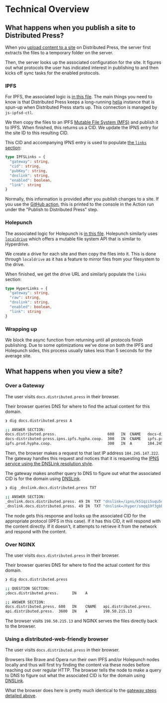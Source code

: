 # Technical Overview
## What happens when you publish a site to Distributed Press?
When you [upload content to a site](./api-reference/site#uploading-content-to-a-site) on Distributed Press, the server first 
extracts the files to a temporary folder on the server.

Then, the server looks up the associated configuration for the site. It figures out what 
protocols the user has indicated interest in publishing to and then kicks off sync tasks
for the enabled protocols.

### IPFS
For IPFS, the associated logic is [in this file](https://github.com/hyphacoop/api.distributed.press/blob/main/protocols/ipfs.ts).
The main things you need to know is that Distributed Press keeps a long-running [helia](https://helia.io/)
instance that is spun-up when Distributed Press starts up. This connection is managed by `js-ipfsd-ctl`.

We then copy the files to an IPFS [Mutable File System (MFS)](https://docs.ipfs.tech/concepts/file-systems/) and 
publish it to IPFS. When finished, this returns us a CID. We update the IPNS entry for the site ID to this resulting CID.

This CID and accompanying IPNS entry is used to populate [the `links` section](https://docs.distributed.press/api-reference/site#getting-the-information-of-site):

```typescript
type IPFSLinks = {
  "gateway": string,
  "cid": string,
  "pubKey": string,
  "dnslink": string,
  "enabled": boolean,
  "link": string 
}
```

Normally, this information is provided after you publish changes to a site. If you use the [GitHub action](./deployment/github-actions.mdx),
this is printed to the console in the Action run under the "Publish to Distributed Press" step.

### Holepunch
The associated logic for Holepunch is [in this file](https://github.com/hyphacoop/api.distributed.press/blob/main/protocols/hyper.ts).
Holepunch similarly uses [`localdrive`](https://www.npmjs.com/package/localdrive) which offers a mutable file system API that is similar to Hyperdrive.

We create a drive for each site and then copy the files into it. This is done through `localdrive` as it has a feature to
mirror files from your filesystem to the drive.

When finished, we get the drive URL and similarly populate the `links` section:

```typescript
type HyperLinks = {
  "gateway": string,
  "raw": string,
  "dnslink": string,
  "enabled": boolean,
  "link": string 
}
```

### Wrapping up
We block the async function from returning until all protocols finish publishing. Due to some optimizations
we've done on both the IPFS and Holepunch sides, this process usually takes less than 5 seconds for the average site.

## What happens when you view a site?
### Over a Gateway
The user visits `docs.distributed.press` in their browser.

Their browser queries DNS for where to find the actual content for this domain.

```bash
❯ dig docs.distributed.press A

;; ANSWER SECTION:
docs.distributed.press.                       600   IN	CNAME   docs-distributed-press.ipns.ipfs.hypha.coop.
docs-distributed-press.ipns.ipfs.hypha.coop.  300   IN  CNAME   ipfs.prod.hypha.coop.
ipfs.prod.hypha.coop.                         300   IN  A       104.245.147.222
```

Then, the browser makes a request to that last IP address `104.245.147.222`. The gateway
handles this request and notices that it is requesting the [IPNS service using the DNSLink resolution style](https://docs.ipfs.tech/concepts/ipfs-gateway/#gateway-services).

The gateway makes another query to DNS to figure out what the associated CID is for the domain using [DNSLink](https://dnslink.dev/).

```bash
❯ dig _dnslink.docs.distributed.press TXT       

;; ANSWER SECTION:
_dnslink.docs.distributed.press. 49 IN	TXT	"dnslink=/ipns/k51qzi5uqu5dicruj8whyde1z5vtm2tg6q1gey17nb2trkuh4b0m69sl6z85cw/"
_dnslink.docs.distributed.press. 49 IN	TXT	"dnslink=/hyper/smqq19f3gbbz7sn9zko589az9x8ip4ky5g4nce5rnzgywfi13qso/"
```

The node gets this response and looks up the associated CID for the appropriate protocol (IPFS in this case).
If it has this CID, it will respond with the content directly. If it doesn't, it attempts to retrieve it from the network and respond with the content.


### Over NGINX
The user visits `docs.distributed.press` in their browser.

Their browser queries DNS for where to find the actual content for this domain.

```bash
❯ dig docs.distributed.press

;; QUESTION SECTION:
;docs.distributed.press.      IN	A

;; ANSWER SECTION:
docs.distributed.press. 600   IN	CNAME   api.distributed.press.
api.distributed.press.  3600  IN	A       198.50.215.13
```

The browser visits `198.50.215.13` and NGINX serves the files directly back to the browser.

### Using a distributed-web-friendly browser
The user visits `docs.distributed.press` in their browser.

Browsers like Brave and Opera run their own IPFS and/or Holepunch nodes locally and thus will first try finding the content via these nodes before reaching out over regular HTTP.
The browser tells the node to make a query to DNS to figure out what the associated CID is for the domain using [DNSLink](https://dnslink.dev/).

What the browser does here is pretty much identical to the [gateway steps detailed above](#over-a-gateway).

